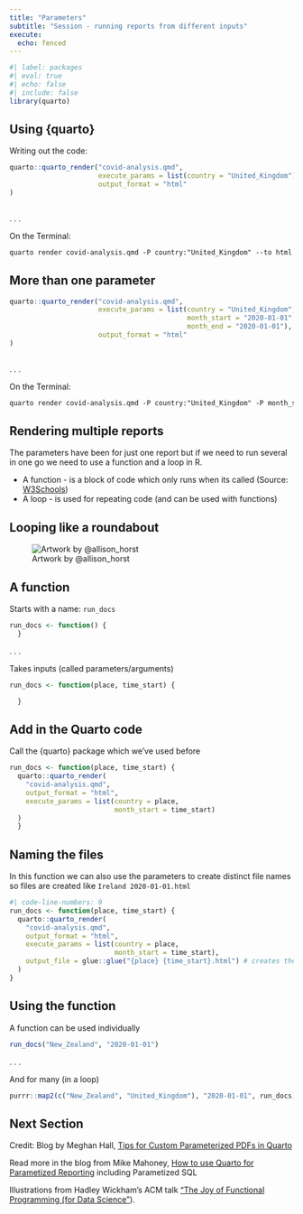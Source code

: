 ```yaml
---
title: "Parameters"
subtitle: "Session - running reports from different inputs"
execute: 
  echo: fenced
---
```


```r
#| label: packages
#| eval: true
#| echo: false
#| include: false
library(quarto)

```

## Using {quarto}

Writing out the code:

```r
quarto::quarto_render("covid-analysis.qmd", 
                      execute_params = list(country = "United_Kingdom"),
                      output_format = "html"
)
 
```

. . .

On the Terminal:

``` markdown
quarto render covid-analysis.qmd -P country:"United_Kingdom" --to html
```

## More than one parameter

```r
quarto::quarto_render("covid-analysis.qmd", 
                      execute_params = list(country = "United_Kingdom",
                                            month_start = "2020-01-01",
                                            month_end = "2020-01-01"),
                      output_format = "html"
)
 
```

. . .

On the Terminal:

``` markdown
quarto render covid-analysis.qmd -P country:"United_Kingdom" -P month_start:"2020-01-01" -P month_end:"2020-01-01" --to html
```

## Rendering multiple reports

The parameters have been for just one report but if we need to run several in one go we need to use a function and a loop in R.

::: incremental
-   A function - is a block of code which only runs when its called (Source: [W3Schools](https://www.w3schools.com/r/r_functions.asp))
-   A loop - is used for repeating code (and can be used with functions)
:::

## Looping like a roundabout

![Artwork by \@allison_horst](img/dizzy-monsters.png){fig-alt="Three green fuzzy monsters being whipped around on a spinning park platform, with one that’s already been flung on the ground looking dizzy."}

## A function

Starts with a name: `run_docs`

```r
run_docs <- function() {
  }
```

. . .

Takes inputs (called parameters/arguments)

```r
run_docs <- function(place, time_start) {

  }

```

## Add in the Quarto code

Call the {quarto} package which we've used before

```r
run_docs <- function(place, time_start) {
  quarto::quarto_render(
    "covid-analysis.qmd",
    output_format = "html",
    execute_params = list(country = place, 
                          month_start = time_start)
  )
  }
```

## Naming the files

In this function we can also use the parameters to create distinct file names so files are created like `Ireland 2020-01-01.html`

```r
#| code-line-numbers: 9
run_docs <- function(place, time_start) {
  quarto::quarto_render(
    "covid-analysis.qmd",
    output_format = "html",
    execute_params = list(country = place, 
                          month_start = time_start),
    output_file = glue::glue("{place} {time_start}.html") # creates the file name
  )
}
```

## Using the function

A function can be used individually

```r
run_docs("New_Zealand", "2020-01-01")
```

. . .

And for many (in a loop)

```r
purrr::map2(c("New_Zealand", "United_Kingdom"), "2020-01-01", run_docs)
```

## Next Section {.smaller}

Credit: Blog by Meghan Hall, [Tips for Custom Parameterized PDFs in Quarto](https://meghan.rbind.io/blog/quarto-pdfs/#parameterized-reports-in-r-and-quarto)

Read more in the blog from Mike Mahoney, [How to use Quarto for Parametized Reporting](https://www.mm218.dev/posts/2022-08-04-how-to-use-quarto-for-parameterized-reporting/#parameterized-reports) including Parametized SQL

Illustrations from Hadley Wickham's ACM talk ["The Joy of Functional Programming (for Data Science"](https://allisonhorst.com/wickham-tidy-bakers)).
